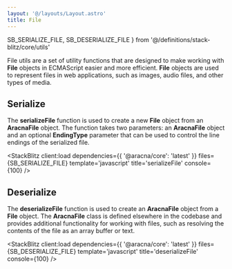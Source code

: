 ```yaml
---
layout: '@/layouts/Layout.astro'
title: File
---
```


  SB_SERIALIZE_FILE,
  SB_DESERIALIZE_FILE
} from '@/definitions/stack-blitz/core/utils'

File utils are a set of utility functions that are designed to make working with **File** objects in ECMAScript easier and more efficient. **File** objects are used to represent files in web applications, such as images, audio files, and other types of media.

## Serialize

The **serializeFile** function is used to create a new **File** object from an **AracnaFile** object. The function takes two parameters: an **AracnaFile** object and an optional **EndingType** parameter that can be used to control the line endings of the serialized file.

<StackBlitz
  client:load
  dependencies={{ '@aracna/core': 'latest' }}
  files={SB_SERIALIZE_FILE}
  template='javascript'
  title='serializeFile'
  console={100}
/>

## Deserialize

The **deserializeFile** function is used to create an **AracnaFile** object from a **File** object. The **AracnaFile** class is defined elsewhere in the codebase and provides additional functionality for working with files, such as resolving the contents of the file as an array buffer or text.

<StackBlitz
  client:load
  dependencies={{ '@aracna/core': 'latest' }}
  files={SB_DESERIALIZE_FILE}
  template='javascript'
  title='deserializeFile'
  console={100}
/>
